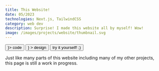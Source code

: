 ```yaml
---
title: This Website!
date: 05/2023
technologies: Next.js, TailwindCSS
category: web dev
description: Surprise! I made this website all by myself! Wow!
image: /images/projects/website/thumbnail.svg
---
```


<div className="flex flex-row flex-wrap gap-4">
    <Button href="https://github.com/mehekj/website" icon={<FiGithub />}>
        code
    </Button>
    <Button
        href="https://www.figma.com/file/D2Qc91azu1CJ14drK2pXkG/website?type=design&node-id=0%3A1&mode=design&t=jK5HWNYFwdFb3BKP-1"
        icon={<FiFigma />}
    >
        design
    </Button>
    <Button href="https://www.mehekjethani.com/">try it yourself! ;)</Button>
</div>

Just like many parts of this website including many of my other projects, this page is still a work in progress.
